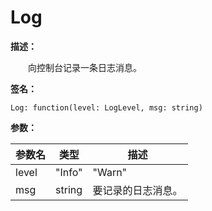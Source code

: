 # Log

**描述：**

&emsp;&emsp;向控制台记录一条日志消息。

**签名：**
```tl
Log: function(level: LogLevel, msg: string)
```

**参数：**

| 参数名 | 类型 | 描述 |
| --- | --- | --- |
| level | "Info" | "Warn" | "Error" | 要记录的日志消息级别。 |
| msg | string | 要记录的日志消息。 |